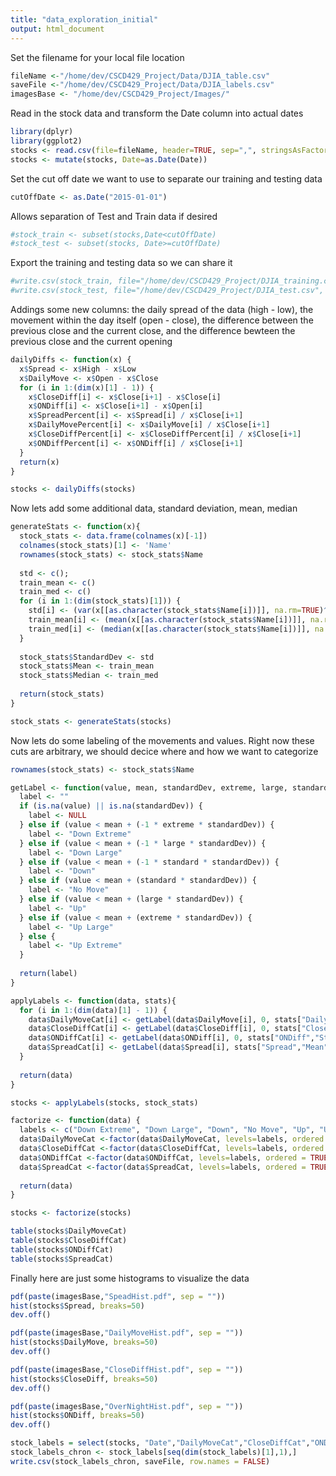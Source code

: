 ```yaml
---
title: "data_exploration_initial"
output: html_document
---
```


Set the filename for your local file location

```r
fileName <-"/home/dev/CSCD429_Project/Data/DJIA_table.csv"
saveFile <-"/home/dev/CSCD429_Project/Data/DJIA_labels.csv"
imagesBase <- "/home/dev/CSCD429_Project/Images/"
```

Read in the stock data and transform the Date column into actual dates
```r
library(dplyr)
library(ggplot2)
stocks <- read.csv(file=fileName, header=TRUE, sep=",", stringsAsFactors = FALSE)
stocks <- mutate(stocks, Date=as.Date(Date))
```

Set the cut off date we want to use to separate our training and testing data
```r
cutOffDate <- as.Date("2015-01-01")
```

Allows separation of Test and Train data if desired
```r
#stock_train <- subset(stocks,Date<cutOffDate)
#stock_test <- subset(stocks, Date>=cutOffDate)
```

Export the training and testing data so we can share it
```r
#write.csv(stock_train, file="/home/dev/CSCD429_Project/DJIA_training.csv", row.names=FALSE, na="", sep=",")
#write.csv(stock_test, file="/home/dev/CSCD429_Project/DJIA_test.csv", row.names=FALSE, na="", sep=",")
```

Addings some new columns: the daily spread of the data (high - low), the movement within the day itself (open - close), the difference between the previous close and the current close, and the difference bewteen the previous close and the current opening
```r
dailyDiffs <- function(x) {
  x$Spread <- x$High - x$Low
  x$DailyMove <- x$Open - x$Close
  for (i in 1:(dim(x)[1] - 1)) {
    x$CloseDiff[i] <- x$Close[i+1] - x$Close[i]
    x$ONDiff[i] <- x$Close[i+1] - x$Open[i]
    x$SpreadPercent[i] <- x$Spread[i] / x$Close[i+1]
    x$DailyMovePercent[i] <- x$DailyMove[i] / x$Close[i+1]
    x$CloseDiffPercent[i] <- x$CloseDiffPercent[i] / x$Close[i+1]
    x$ONDiffPercent[i] <- x$ONDiff[i] / x$Close[i+1]
  }
  return(x)
}

stocks <- dailyDiffs(stocks)
```

Now lets add some additional data, standard deviation, mean, median
```r
generateStats <- function(x){
  stock_stats <- data.frame(colnames(x)[-1])
  colnames(stock_stats)[1] <- 'Name'
  rownames(stock_stats) <- stock_stats$Name
  
  std <- c();
  train_mean <- c()
  train_med <- c() 
  for (i in 1:(dim(stock_stats)[1])) {
    std[i] <- (var(x[[as.character(stock_stats$Name[i])]], na.rm=TRUE)^(1/2))
    train_mean[i] <- (mean(x[[as.character(stock_stats$Name[i])]], na.rm=TRUE))
    train_med[i] <- (median(x[[as.character(stock_stats$Name[i])]], na.rm=TRUE))
  }
  
  stock_stats$StandardDev <- std
  stock_stats$Mean <- train_mean
  stock_stats$Median <- train_med
  
  return(stock_stats)
}

stock_stats <- generateStats(stocks)
```

Now lets do some labeling of the movements and values. Right now these cuts are arbitrary, we should decice where and how we want to categorize
```r
rownames(stock_stats) <- stock_stats$Name

getLabel <- function(value, mean, standardDev, extreme, large, standard) {
  label <- ""
  if (is.na(value) || is.na(standardDev)) {
    label <- NULL
  } else if (value < mean + (-1 * extreme * standardDev)) {
    label <- "Down Extreme"
  } else if (value < mean + (-1 * large * standardDev)) {
    label <- "Down Large"
  } else if (value < mean + (-1 * standard * standardDev)) {
    label <- "Down"
  } else if (value < mean + (standard * standardDev)) {
    label <- "No Move"
  } else if (value < mean + (large * standardDev)) {
    label <- "Up"
  } else if (value < mean + (extreme * standardDev)) {
    label <- "Up Large"
  } else {
    label <- "Up Extreme"
  }
  
  return(label)
}

applyLabels <- function(data, stats){
  for (i in 1:(dim(data)[1] - 1)) {
    data$DailyMoveCat[i] <- getLabel(data$DailyMove[i], 0, stats["DailyMove","StandardDev"], 3, 1.5, 0.1)
    data$CloseDiffCat[i] <- getLabel(data$CloseDiff[i], 0, stats["CloseDiff","StandardDev"], 3, 1.5, 0.1)
    data$ONDiffCat[i] <- getLabel(data$ONDiff[i], 0, stats["ONDiff","StandardDev"], 3, 1.5, 0.1)
    data$SpreadCat[i] <- getLabel(data$Spread[i], stats["Spread","Mean"], stats["Spread","StandardDev"], 3, 1.5, 0.1)
  }
  
  return(data)
}

stocks <- applyLabels(stocks, stock_stats)
```


```r
factorize <- function(data) {
  labels <- c("Down Extreme", "Down Large", "Down", "No Move", "Up", "Up Large", "Up Extreme")
  data$DailyMoveCat <-factor(data$DailyMoveCat, levels=labels, ordered = TRUE)
  data$CloseDiffCat <-factor(data$CloseDiffCat, levels=labels, ordered = TRUE)
  data$ONDiffCat <-factor(data$ONDiffCat, levels=labels, ordered = TRUE)
  data$SpreadCat <-factor(data$SpreadCat, levels=labels, ordered = TRUE)
  
  return(data)
}

stocks <- factorize(stocks)

table(stocks$DailyMoveCat)
table(stocks$CloseDiffCat)
table(stocks$ONDiffCat)
table(stocks$SpreadCat)
```

Finally here are just some histograms to visualize the data

```r
pdf(paste(imagesBase,"SpeadHist.pdf", sep = ""))
hist(stocks$Spread, breaks=50)
dev.off()

pdf(paste(imagesBase,"DailyMoveHist.pdf", sep = ""))
hist(stocks$DailyMove, breaks=50)
dev.off()

pdf(paste(imagesBase,"CloseDiffHist.pdf", sep = ""))
hist(stocks$CloseDiff, breaks=50)
dev.off()

pdf(paste(imagesBase,"OverNightHist.pdf", sep = ""))
hist(stocks$ONDiff, breaks=50)
dev.off()
```

```r
stock_labels = select(stocks, "Date","DailyMoveCat","CloseDiffCat","ONDiffCat","SpreadCat")
stock_labels_chron <- stock_labels[seq(dim(stock_labels)[1],1),]
write.csv(stock_labels_chron, saveFile, row.names = FALSE)
```
